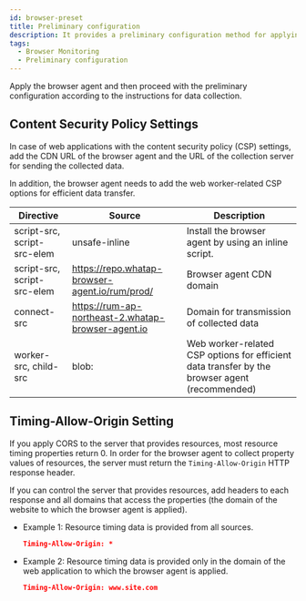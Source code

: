 ```yaml
---
id: browser-preset
title: Preliminary configuration
description: It provides a preliminary configuration method for applying browser agents.
tags:
  - Browser Monitoring
  - Preliminary configuration
---
```


Apply the browser agent and then proceed with the preliminary configuration according to the instructions for data collection.

## Content Security Policy Settings

In case of web applications with the content security policy (CSP) settings, add the CDN URL of the browser agent and the URL of the collection server for sending the collected data.

In addition, the browser agent needs to add the web worker-related CSP options for efficient data transfer.

| Directive                   | Source                                             | Description                                                                                   |
| --------------------------- | -------------------------------------------------- | --------------------------------------------------------------------------------------------- |
| script-src, script-src-elem | unsafe-inline                                      | Install the browser agent by using an inline script.                                          |
| script-src, script-src-elem | https://repo.whatap-browser-agent.io/rum/prod/     | Browser agent CDN domain                                                                      |
| connect-src                 | https://rum-ap-northeast-2.whatap-browser-agent.io | Domain for transmission of collected data                                                     |
| worker-src, child-src       | blob:                                              | Web worker-related CSP options for efficient data transfer by the browser agent (recommended) |

## Timing-Allow-Origin Setting

If you apply CORS to the server that provides resources, most resource timing properties return 0. In order for the browser agent to collect property values of resources, the server must return the `Timing-Allow-Origin` HTTP response header. 

If you can control the server that provides resources, add headers to each response and all domains that access the properties (the domain of the website to which the browser agent is applied).

-   Example 1: Resource timing data is provided from all sources.
    ```json
    Timing-Allow-Origin: *
    ```
-   Example 2: Resource timing data is provided only in the domain of the web application to which the browser agent is applied.
    ```json
    Timing-Allow-Origin: www.site.com
    ```
